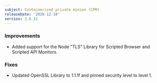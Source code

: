 ```yaml
---
subject: Containerized private minion (CPM)
releaseDate: '2020-12-10'
version: 3.0.32
---
```


### Improvements

* Added support for the Node "TLS" Library for Scripted Browser and Scripted API Monitors.

### Fixes

* Updated OpenSSL Library to 1.1.1f and pinned security level to level 1.
